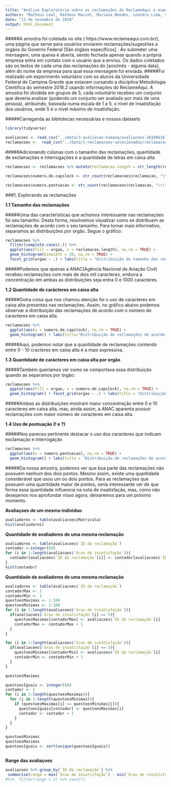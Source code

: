 ```yaml
---
title: "Análise Exploratória sobre as reclamações do ReclameAqui e experimento humano do nível de insatisfação"
authors: "Matheus Leal, Matheus Maciel, Mariana Mendes, Leandro Lima, Victor Hugo"
date: "13 de novembro de 2018"
output: html_document
---
```



#####A amostra foi coletada no site ( https://www.reclameaqui.com.br/), uma página que serve para usuários enviarem reclamações/sugestões a órgãos do Governo Federal [São órgãos específicos] . Ao submeter uma mensagem, uma queixa é aberta, sendo fechada apenas quando a própria empresa entra em contato com o usuário que a enviou. Os dados coletados são os textos de cada uma das reclamações do [ano/mês - alguma data], além do nome da empresa para qual essa mensagem foi enviada.
#####Foi realizado um experimento voluntário com os alunos da Universidade Federal de Campina Grande que estavam cursando a disciplina Metodologia Científica do semestre 2018.2 usando informações do ReclameAqui. A amostra foi dividida em grupos de 5, cada voluntário recebeu um conjunto que deveria analisar (podendo um conjunto ser avaliado por mais de uma pessoa), atribuindo, baseada numa escala de 1 a 5, o nível de insatisfação dos usuários, onde 5 é o nível máximo de insatisfação. 

#####Carreganda as bibliotecas necessárias e nossos datasets
```r
library(tidyverse)

avaliacoes <- read_csv("../data/3-avaliacao-humana/avaliacoes-20180610.csv")
reclamacoes <-  read_csv("../data/1-reclamacoes-selecionadas/reclamacoes-avaliadas.csv")
```


#####Adicionando colunas com o tamanho das reclamações, quantidade de exclamações e interrogações e a quantidade de letras em caixa alta.
```r
reclamacoes <- reclamacoes %>% mutate(reclamacao.length = str_length(reclamacao))

reclamacoes$numero.de.capslock <- str_count(reclamacoes$reclamacao, "\\b[A-Z]{2,}\\b")

reclamacoes$numero.pontuacao <- str_count(reclamacoes$reclamacao, "\\!") + str_count(reclamacoes$reclamacao, "\\?")
```


###1. Explorando as reclamações

**1.1 Tamanho das reclamações**

#####Uma das características que achamos interessante nas reclamações foi seu tamanho. Desta forma, resolvemos visualizar como se distribuem as reclamações de acordo com o seu tamanho. Para tornar mais informativo, separamos as distribuições por órgão. Segue o gráfico:

```r
reclamacoes %>% 
  filter(complete.cases(.)) %>% 
  ggplot(aes(fill = orgao, x = reclamacao.length), na.rm = TRUE) + 
  geom_histogram(binwidth = 50, na.rm = TRUE) + 
  facet_grid(orgao ~ .) + labs(title = "Distribuição do tamanho das reclamações separadas por orgão" , x = "Tamanho das Reclamações", y = "Quantidade de Reclamações")
```


#####Podemos que apenas a ANAC(Agência Nacional de Aviação Civil) recebeu reclamações com mais de dois mil caracteres, embora a concentração em ambas as distribuições seja entra 0 e 1000 caracteres.

**1.2 Quantidade de carácteres em caixa alta**

#####Outra coisa que nos chamou atenção foi o uso de caracteres em caixa alta presentes nas reclamações. Assim, no gráfico abaixo podemos observar a distribuição das reclamações de acordo com o número de caracteres em caixa alta.

```r
reclamacoes %>% 
  ggplot(aes(x = numero.de.capslock), na.rm = TRUE) + 
  geom_histogram() + labs(title="Distribuição de reclamações de acordo com o número de caracteres em caixa alta", x = "Número de caracteres em caixa alta", y = "Número de Reclamações")
```


#####Aqui, podemos notar que a quantidade de reclamações contendo entre 0 - 10 cracteres em caixa alta é a mais expressiva.

**1.3 Quantidade de carácteres em caixa alta por orgão**

#####Também queríamos ver como se comportava essa distribuição quando as separamos por órgão:

```r
reclamacoes %>% 
  ggplot(aes(fill = orgao, x = numero.de.capslock), na.rm = TRUE) + 
  geom_histogram() + facet_grid(orgao ~ .) + labs(title = "Distribuição de reclamações de acordo com o número de caracteres \n em caixa alta separadas por órgão" , x = "Tamanho das Reclamações", y = "Quantidade de Reclamações")
```

#####Ambas as distribuições mostram maior concentração entre 0 e 10 caracteres em caixa alta, mas, ainda assim, a ANAC aparenta possuir reclamações com maior número de caracteres em caixa alta.

**1.4 Uso de pontuação (! e ?) **

#####Nos pareceu pertinente destacar o uso dos caracteres que indicam exclamação e interrogação

```r
reclamacoes %>% 
  ggplot(aes(x = numero.pontuacao), na.rm = TRUE) + 
  geom_histogram() + labs(title = "Distribuição de reclamações de acordo com o número de caracteres \n de pontuação (! e ?)" , x = "Quantidade de pontos (exclamação e interrogação)", y = "Quantidade de Reclamações")
```

#####Da nossa amostra, podemos ver que boa parte das reclamações não possuem nenhum dos dois pontos. Mesmo assim, existe uma quantidade considerável que usou um ou dois pontos. Para as reclamações que possuem uma quantidade maior de pontos, seria interessante ver de que forma essa quantidade influencia na nota de insatisfação, mas, como não desejamos nos aprofundar nisso agora, deixaremos para um próximo momento.

**Avaliaçoes de um mesmo individuo**
```r
avaliadores <- table(avaliacoes$Matricula)
hist(avaliadores)
```

**Quantidade de avaliadores de uma mesma reclamação**
```r
avaliadores <- table(avaliacoes$`ID da reclamação`)
contador <-integer(60)
for (i in 1:length(avaliacoes$`Grau de insatisfação`)){
  contador[avaliacoes$`ID da reclamação`[i]] <- contador[avaliacoes$`ID da reclamação`[i]] + 1
}
hist(contador)
```

**Quantidade de avaliadores de uma mesma reclamação**
```r
avaliadores <- table(avaliacoes$`ID da reclamação`)
contadorMax <- 1
contadorMin <- 1
questoesMaximas <- 1:100
questoesMinimas <- 1:100
for (i in 1:length(avaliacoes$`Grau de insatisfação`)){
  if(avaliacoes$`Grau de insatisfação`[i] == 5){
    questoesMaximas[contadorMax] <- avaliacoes$`ID da reclamação`[i]
    contadorMax <- contadorMax + 1
  }
}

for (i in 1:length(avaliacoes$`Grau de insatisfação`)){
  if(avaliacoes$`Grau de insatisfação`[i] == 5){
    questoesMinimas[contadorMin] <- avaliacoes$`ID da reclamação`[i]
    contadorMin <- contadorMin + 1
  }
}

questoesMaximas

questoesIguais <- integer(60)
contador <- 1
for (i in 1:length(questoesMaximas)){
  for (j in 1:length(questoesMinimas)){
    if (questoesMaximas[i] == questoesMinimas[j]){
      questoesIguais[contador] <- questoesMaximas[i]
      contador <- contador + 1
    }
  }
}

questoesMinimas
questoesMaximas
questoesIguais <- sort(unique(questoesIguais))



```
**Range das avaliaçoes**
```r
avaliacoes %>% group_by(`ID da reclamação`) %>% 
 summarise(range = max(`Grau de insatisfação`) - min(`Grau de insatisfação`)) %>% plot()
#%>%  filter(range > 2) %>% count() 

```
